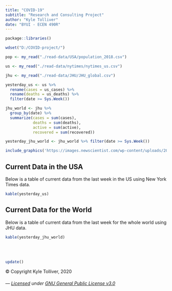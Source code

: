 ```yaml
---
title: "COVID-19"
subtitle: "Research and Consulting Project"
author: "Kyle Tolliver"
date: "BYUI - ECEN 490R"
---
```


```r
package::libraries()

wdset("D:/COVID-project/")

pop <- my_read("./read-data/USA/population_2018.csv")

us <- my_read("./read-data/nytimes/nytimes_us.csv")

jhu <- my_read("./read-data/JHU/JHU_global.csv")
```

```r
yesterday_us <- us %>% 
  rename(cases = us_cases) %>% 
  rename(deaths = us_deaths) %>% 
  filter(date >= Sys.Week()) 

jhu_world <- jhu %>% 
  group_by(date) %>% 
  summarize(cases = sum(cases), 
            deaths = sum(deaths), 
            active = sum(active), 
            recovered = sum(recovered))

yesterday_jhu_world <- jhu_world %>% filter(date >= Sys.Week())
```

```r
include_graphics('https://images.newscientist.com/wp-content/uploads/2020/02/11165812/c0481846-wuhan_novel_coronavirus_illustration-spl.jpg')
```

## Current Data in the USA

Below is a table of current data from the last week in the US using New York Times data.

```r
kable(yesterday_us)
```

## Current Data for the World

Below is a table of current data from the last week for the whole world using JHU data.

```r
kable(yesterday_jhu_world)
```

<br /> <br />

```r
update()
```

© Copyright Kyle Tolliver, 2020

###### *--- [Licensed](https://github.com/BYUI-COVID/BYUI-COVID.github.io/blob/master/LICENSE) under [GNU General Public License v3.0](./site_libs/LICENSE.txt) *
